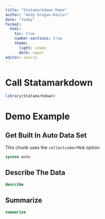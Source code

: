 ```yaml
---
title: "Statamarkdown Demo"
author: "Andy Grogan-Kaylor"
date: "today"
format:
  html:
    toc: true
    number-sections: true
    theme:
      light: cosmo
      dark: vapor
editor: source
---
```


# Call Statamarkdown

```r

library(Statamarkdown)

```

# Demo Example

## Get Built In Auto Data Set

This chunk uses the `collectcode=TRUE` option.

```stata

sysuse auto

```

## Describe The Data

```stata

describe

```

## Summarize

```stata

summarize

```
